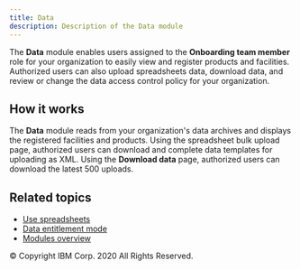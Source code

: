 ```yaml
---
title: Data
description: Description of the Data module
---
```


<PageDescription>

The **<SolutionName />** **Data** module enables users assigned to
the **Onboarding team member** role for your organization to easily view and register
products and facilities. Authorized users can also upload spreadsheets data, download
data, and review or change the data access control policy for your organization.

</PageDescription>

## How it works

The **Data** module reads from your organization's data archives and displays the registered
facilities and products. Using the spreadsheet bulk upload page, authorized users can download
and complete data templates for uploading as XML. Using the **Download data**
page, authorized users can download the latest 500 uploads.

## Related topics

- [Use spreadsheets](/onboarding/use-spreadsheets)
- [Data entitlement mode](/reference/data-entitlement-mode)
- [Modules overview](/modules/modules-overview)

<PageCopyright>© Copyright IBM Corp. 2020 All Rights Reserved.</PageCopyright>
